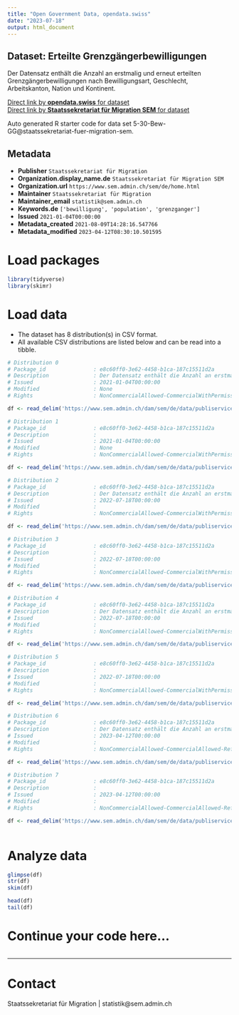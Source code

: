 ```yaml
---
title: "Open Government Data, opendata.swiss"
date: "2023-07-18"
output: html_document
---
```


## Dataset: Erteilte Grenzgängerbewilligungen

Der Datensatz enthält die Anzahl an erstmalig und erneut erteilten Grenzgängerbewilligungen nach Bewilligungsart, Geschlecht, Arbeitskanton, Nation und Kontinent. 

[Direct link by **opendata.swiss** for dataset](https://opendata.swiss/de/dataset/erteilte-grenzgangerbewilligungen)<br>
[Direct link by **Staatssekretariat für Migration SEM** for dataset](https://www.sem.admin.ch/sem/de/home/publiservice/statistik/auslaenderstatistik.html)

Auto generated R starter code for data set 5-30-Bew-GG@staatssekretariat-fuer-migration-sem.

## Metadata

- **Publisher** `Staatssekretariat für Migration`
- **Organization.display_name.de** `Staatssekretariat für Migration SEM`
- **Organization.url** `https://www.sem.admin.ch/sem/de/home.html`
- **Maintainer** `Staatssekretariat für Migration`
- **Maintainer_email** `statistik@sem.admin.ch`
- **Keywords.de** `['bewilligung', 'population', 'grenzganger']`
- **Issued** `2021-01-04T00:00:00`
- **Metadata_created** `2021-08-09T14:28:16.547766`
- **Metadata_modified** `2023-04-12T08:30:10.501595`


# Load packages

```r

library(tidyverse)
library(skimr)

```

# Load data

-   The dataset has 8 distribution(s) in CSV format.
-   All available CSV distributions are listed below and can be read into a tibble.

```r

# Distribution 0
# Package_id               : e8c60ff0-3e62-4458-b1ca-187c15511d2a
# Description              : Der Datensatz enthält die Anzahl an erstmalig und erneut erteilten Grenzgängerbewilligungen nach Bewilligungsart, Geschlecht, Arbeitskanton, Nation und Kontinent im Jahr 2019.
# Issued                   : 2021-01-04T00:00:00
# Modified                 : None
# Rights                   : NonCommercialAllowed-CommercialWithPermission-ReferenceRequired

df <- read_delim('https://www.sem.admin.ch/dam/sem/de/data/publiservice/statistik/auslaenderstatistik/2019/csv/5-30-Bew-GG-d-J-2019.csv.download.csv/5-30-Bew-GG-d-J-2019.csv')

# Distribution 1
# Package_id               : e8c60ff0-3e62-4458-b1ca-187c15511d2a
# Description              : 
# Issued                   : 2021-01-04T00:00:00
# Modified                 : None
# Rights                   : NonCommercialAllowed-CommercialWithPermission-ReferenceRequired

df <- read_delim('https://www.sem.admin.ch/dam/sem/de/data/publiservice/statistik/auslaenderstatistik/2019/csv/5-30-Mouve-Front-f-A-2019.csv.download.csv/5-30-Mouve-Front-f-A-2019.csv')

# Distribution 2
# Package_id               : e8c60ff0-3e62-4458-b1ca-187c15511d2a
# Description              : Der Datensatz enthält die Anzahl an erstmalig und erneut erteilten Grenzgängerbewilligungen nach Bewilligungsart, Geschlecht, Arbeitskanton, Nation und Kontinent im Jahr 2020. 
# Issued                   : 2022-07-18T00:00:00
# Modified                 : 
# Rights                   : NonCommercialAllowed-CommercialWithPermission-ReferenceRequired

df <- read_delim('https://www.sem.admin.ch/dam/sem/de/data/publiservice/statistik/auslaenderstatistik/2020/csv/5-30-Bew-GG-d-J-2020.csv.download.csv/5-30-Bew-GG-d-J-2020.csv')

# Distribution 3
# Package_id               : e8c60ff0-3e62-4458-b1ca-187c15511d2a
# Description              : 
# Issued                   : 2022-07-18T00:00:00
# Modified                 : 
# Rights                   : NonCommercialAllowed-CommercialWithPermission-ReferenceRequired

df <- read_delim('https://www.sem.admin.ch/dam/sem/de/data/publiservice/statistik/auslaenderstatistik/2020/csv/5-30-Mouve-Front-f-A-2020.csv.download.csv/5-30-Mouve-Front-f-A-2020.csv')

# Distribution 4
# Package_id               : e8c60ff0-3e62-4458-b1ca-187c15511d2a
# Description              : Der Datensatz enthält die Anzahl an erstmalig und erneut erteilten Grenzgängerbewilligungen nach Bewilligungsart, Geschlecht, Arbeitskanton, Nation und Kontinent im Jahr 2021.  Anmerkung: Vereinigtes Königreich wird neu den Drittstaaten angegliedert. 
# Issued                   : 2022-07-18T00:00:00
# Modified                 : 
# Rights                   : NonCommercialAllowed-CommercialWithPermission-ReferenceRequired

df <- read_delim('https://www.sem.admin.ch/dam/sem/de/data/publiservice/statistik/auslaenderstatistik/2021/csv/5-30-Bew-GG-d-J-2021.csv.download.csv/5-30-Bew-GG-d-J-2021.csv')

# Distribution 5
# Package_id               : e8c60ff0-3e62-4458-b1ca-187c15511d2a
# Description              : 
# Issued                   : 2022-07-18T00:00:00
# Modified                 : 
# Rights                   : NonCommercialAllowed-CommercialWithPermission-ReferenceRequired

df <- read_delim('https://www.sem.admin.ch/dam/sem/de/data/publiservice/statistik/auslaenderstatistik/2021/csv/5-30-Mouve-Front-f-A-2021.csv.download.csv/5-30-Mouve-Front-f-A-2021.csv')

# Distribution 6
# Package_id               : e8c60ff0-3e62-4458-b1ca-187c15511d2a
# Description              : Der Datensatz enthält die Anzahl an erstmalig und erneut erteilten Grenzgängerbewilligungen nach Bewilligungsart, Geschlecht, Arbeitskanton, Nation und Kontinent im Jahr 2022. 
# Issued                   : 2023-04-12T00:00:00
# Modified                 : 
# Rights                   : NonCommercialAllowed-CommercialAllowed-ReferenceNotRequired

df <- read_delim('https://www.sem.admin.ch/dam/sem/de/data/publiservice/statistik/auslaenderstatistik/2022/csv/5-30-Bew-GG-d-J-2022.csv.download.csv/5-30-Bew-GG-d-J-2022.csv')

# Distribution 7
# Package_id               : e8c60ff0-3e62-4458-b1ca-187c15511d2a
# Description              : 
# Issued                   : 2023-04-12T00:00:00
# Modified                 : 
# Rights                   : NonCommercialAllowed-CommercialAllowed-ReferenceNotRequired

df <- read_delim('https://www.sem.admin.ch/dam/sem/de/data/publiservice/statistik/auslaenderstatistik/2022/csv/5-30-Mouve-Front-f-A-2022.csv.download.csv/5-30-Mouve-Front-f-A-2022.csv')



```

# Analyze data

```r

glimpse(df)
str(df)
skim(df)

head(df)
tail(df)

```

# Continue your code here...

```r

```

------------------------------------------------------------------------

# Contact

Staatssekretariat für Migration | statistik@sem.admin.ch
